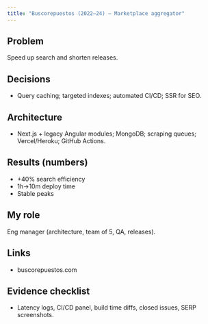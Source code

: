 ```yaml
---
title: "Buscorepuestos (2022–24) — Marketplace aggregator"
---
```


## Problem

Speed up search and shorten releases.

## Decisions

- Query caching; targeted indexes; automated CI/CD; SSR for SEO.

## Architecture

- Next.js + legacy Angular modules; MongoDB; scraping queues; Vercel/Heroku; GitHub Actions.

## Results (numbers)

- +40% search efficiency
- 1h→10m deploy time
- Stable peaks

## My role

Eng manager (architecture, team of 5, QA, releases).

## Links

- buscorepuestos.com

## Evidence checklist

- Latency logs, CI/CD panel, build time diffs, closed issues, SERP screenshots.


